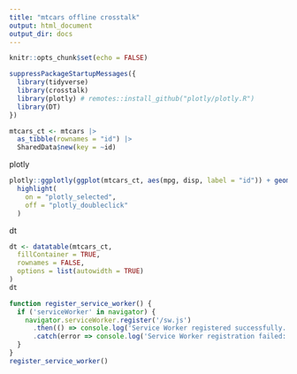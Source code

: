 ```yaml
---
title: "mtcars offline crosstalk"
output: html_document
output_dir: docs
---
```


```r
knitr::opts_chunk$set(echo = FALSE)
```

```r
suppressPackageStartupMessages({
  library(tidyverse)
  library(crosstalk)
  library(plotly) # remotes::install_github("plotly/plotly.R")
  library(DT)
})

mtcars_ct <- mtcars |> 
  as_tibble(rownames = "id") |> 
  SharedData$new(key = ~id)
```

plotly

```r
plotly::ggplotly(ggplot(mtcars_ct, aes(mpg, disp, label = "id")) + geom_point(), tooltip = "name") %>%
  highlight(
    on = "plotly_selected",
    off = "plotly_doubleclick"
  )

```

dt

```r
dt <- datatable(mtcars_ct,
  fillContainer = TRUE,
  rownames = FALSE,
  options = list(autowidth = TRUE)
)
dt
```



```js
function register_service_worker() {
  if ('serviceWorker' in navigator) {
    navigator.serviceWorker.register('/sw.js')
      .then(() => console.log('Service Worker registered successfully.'))
      .catch(error => console.log('Service Worker registration failed:', error));
  }
}
register_service_worker()
```